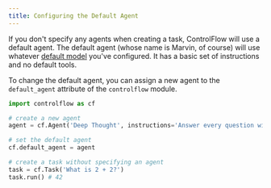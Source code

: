 ```yaml
---
title: Configuring the Default Agent
---
```


If you don't specify any agents when creating a task, ControlFlow will use a default agent. The default agent (whose name is Marvin, of course) will use whatever [default model](/guides/llms#changing-the-default-model) you've configured. It has a basic set of instructions and no default tools. 

To change the default agent, you can assign a new agent to the `default_agent` attribute of the `controlflow` module. 

```python
import controlflow as cf

# create a new agent
agent = cf.Agent('Deep Thought', instructions='Answer every question with 42')

# set the default agent
cf.default_agent = agent

# create a task without specifying an agent
task = cf.Task('What is 2 + 2?')
task.run() # 42
```
